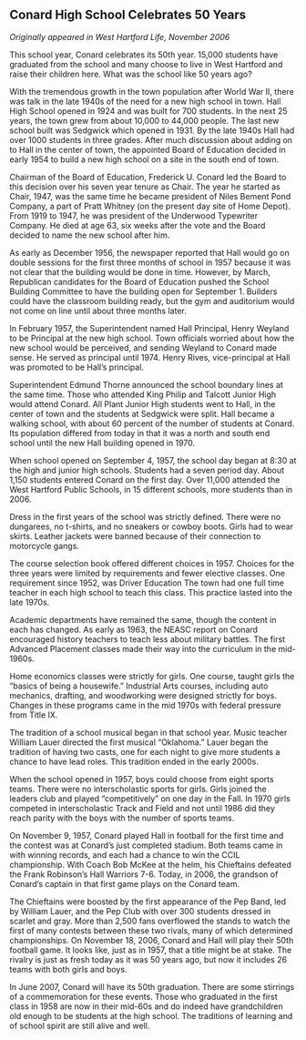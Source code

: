 ## Conard High School Celebrates 50 Years {-}

*Originally appeared in West Hartford Life, November 2006*

This school year, Conard celebrates its 50th year. 15,000 students have graduated from the school and many choose to live in West Hartford and raise their children here. What was the school like 50 years ago?

With the tremendous growth in the town population after World War II, there was talk in the late 1940s of the need for a new high school in town. Hall High School opened in 1924 and was built for 700 students. In the next 25 years, the town grew from about 10,000 to 44,000 people. The last new school built was Sedgwick which opened in 1931. By the late 1940s Hall had over 1000 students in three grades. After much discussion about adding on to Hall in the center of town, the appointed Board of Education decided in early 1954 to build a new high school on a site in the south end of town.

Chairman of the Board of Education, Frederick U. Conard led the Board to this decision over his seven year tenure as Chair. The year he started as Chair, 1947, was the same time he became president of Niles Bement Pond Company, a part of Pratt Whitney (on the present day site of Home Depot). From 1919 to 1947, he was president of the Underwood Typewriter Company. He died at age 63, six weeks after the vote and the Board decided to name the new school after him.

As early as December 1956, the newspaper reported that Hall would go on double sessions for the first three months of school in 1957 because it was not clear that the building would be done in time. However, by March, Republican candidates for the Board of Education pushed the School Building Committee to have the building open for September 1. Builders could have the classroom building ready, but the gym and auditorium would not come on line until about three months later.

In February 1957, the Superintendent named Hall Principal, Henry Weyland to be Principal at the new high school. Town officials worried about how the new school would be perceived, and sending Weyland to Conard made sense. He served as principal until 1974. Henry Rives, vice-principal at Hall was promoted to be Hall’s principal.

Superintendent Edmund Thorne announced the school boundary lines at the same time. Those who attended King Philip and Talcott Junior High would attend Conard. All Plant Junior High students went to Hall, in the center of town and the students at Sedgwick were split. Hall became a walking school, with about 60 percent of the number of students at Conard. Its population differed from today in that it was a north and south end school until the new Hall building opened in 1970.

When school opened on September 4, 1957, the school day began at 8:30 at the high and junior high schools. Students had a seven period day. About 1,150 students entered Conard on the first day. Over 11,000 attended the West Hartford Public Schools, in 15 different schools, more students than in 2006.

Dress in the first years of the school was strictly defined. There were no dungarees, no t-shirts, and no sneakers or cowboy boots. Girls had to wear skirts. Leather jackets were banned because of their connection to motorcycle gangs.

The course selection book offered different choices in 1957. Choices for the three years were limited by requirements and fewer elective classes. One requirement since 1952, was Driver Education The town had one full time teacher in each high school to teach this class. This practice lasted into the late 1970s.

Academic departments have remained the same, though the content in each has changed. As early as 1963, the NEASC report on Conard encouraged history teachers to teach less about military battles. The first Advanced Placement classes made their way into the curriculum in the mid-1960s.

Home economics classes were strictly for girls. One course, taught girls the “basics of being a housewife.” Industrial Arts courses, including auto mechanics, drafting, and woodworking were designed strictly for boys. Changes in these programs came in the mid 1970s with federal pressure from Title IX.

The tradition of a school musical began in that school year. Music teacher William Lauer directed the first musical “Oklahoma.” Lauer began the tradition of having two casts, one for each night to give more students a chance to have lead roles. This tradition ended in the early 2000s.

When the school opened in 1957, boys could choose from eight sports teams. There were no interscholastic sports for girls. Girls joined the leaders club and played “competitively” on one day in the Fall. In 1970 girls competed in interscholastic Track and Field and not until 1986 did they reach parity with the boys with the number of sports teams.

On November 9, 1957, Conard played Hall in football for the first time and the contest was at Conard’s just completed stadium. Both teams came in with winning records, and each had a chance to win the CCIL championship. With Coach Bob McKee at the helm, his Chieftains defeated the Frank Robinson’s Hall Warriors 7-6. Today, in 2006, the grandson of Conard’s captain in that first game plays on the Conard team.

The Chieftains were boosted by the first appearance of the Pep Band, led by William Lauer, and the Pep Club with over 300 students dressed in scarlet and gray. More than 2,500 fans overflowed the stands to watch the first of many contests between these two rivals, many of which determined championships. On November 18, 2006, Conard and Hall will play their 50th football game. It looks like, just as in 1957, that a title might be at stake. The rivalry is just as fresh today as it was 50 years ago, but now it includes 26 teams with both girls and boys.

In June 2007, Conard will have its 50th graduation. There are some stirrings of a commemoration for these events. Those who graduated in the first class in 1958 are now in their mid-60s and do indeed have grandchildren old enough to be students at the high school. The traditions of learning and of school spirit are still alive and well.
